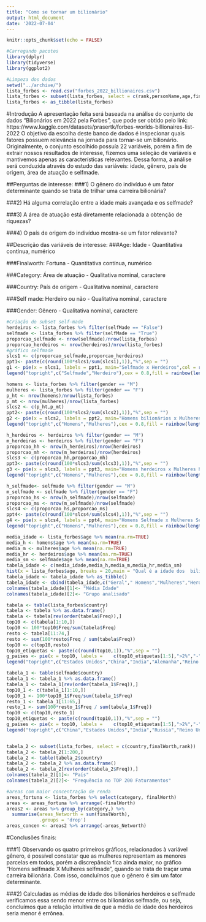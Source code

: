 ---
title: "Como se tornar um bilionário"
output: html_document
date: '2022-07-04'
---

```{r setup, include=FALSE}
knitr::opts_chunk$set(echo = FALSE)
```

```{r}
#Carregando pacotes
library(dplyr)
library(tidyverse)
library(ggplot2)
```

```{r}
#Limpeza dos dados
setwd("../archive/")
lista_forbes <- read.csv("forbes_2022_billionaires.csv")
lista_forbes <- subset(lista_forbes, select = c(rank,personName,age,finalWorth,category,country,selfMade,gender))
lista_forbes <- as_tibble(lista_forbes) 
```
#Introdução
A apresentação feita será baseada na análise do conjunto de dados "Bilionários em 2022 pela Forbes",  que pode ser obtido pelo link: https://www.kaggle.com/datasets/prasertk/forbes-worlds-billionaires-list-2022 
O objetivo da escolha deste banco de dados é inspecionar quais fatores possuem relevância na jornada para tornar-se um bilionário. Originalmente, o conjunto escolhido possuía 22 variáveis, porém a fim de extrair nossos resultados de interesse, fizemos uma seleção de variáveis  e mantivemos apenas as características relevantes. Dessa forma, a análise será conduzida através do estudo das variáveis: idade, gênero, país de origem, área de atuação e selfmade.

##Perguntas de interesse:
###1) O gênero do indivíduo é um fator determinante quando se trata de trilhar uma carreira bilionária?

###2) Há alguma correlação entre a idade mais avançada e os selfmade?
	
###3) A área de atuação está diretamente relacionada a obtenção de riquezas?

###4) O país de origem do indivíduo mostra-se um fator relevante?

##Descrição das variáveis de interesse:
###Age: Idade
	- Quantitativa contínua, numérico

###Finalworth: Fortuna
	- Quantitativa contínua, numérico 

###Category: Área de atuação
	- Qualitativa nominal, caractere

###Country: País de origem 
	- Qualitativa nominal, caractere

###Self made: Herdeiro ou não
	- Qualitativa nominal, caractere

###Gender: Gênero
	- Qualitativa nominal, caractere

```{r}
#Criação do subset self-made
herdeiros <- lista_forbes %>% filter(selfMade == "False")
selfmade <- lista_forbes %>% filter(selfMade == "True")
proporcao_selfmade <- nrow(selfmade)/nrow(lista_forbes)
proporcao_herdeiros <- nrow(herdeiros)/nrow(lista_forbes)
#gráfico selfmade
slcs1 <- c(proporcao_selfmade,proporcao_herdeiros)
ppt1<- paste(c(round(100*slcs1/sum(slcs1),1)),"%",sep = "")
g1 <- pie(x = slcs1, labels = ppt1, main="Selfmade x Herdeiros",col = rainbow(length(slcs1)))
legend("topright",c("Selfmade","Herdeiro"),cex = 0.8,fill = rainbow(length(slcs1)))
``` 

```{r}
homens <- lista_forbes %>% filter(gender == "M")
mulheres <- lista_forbes %>% filter(gender == "F")
p_ht <- nrow(homens)/nrow(lista_forbes)
p_mt <- nrow(mulheres)/nrow(lista_forbes)
slcs2 <- c(p_ht,p_mt)
ppt2<- paste(c(round(100*slcs2/sum(slcs2),1)),"%",sep = "")
g2 <- pie(x = slcs2, labels = ppt2, main="Homens bilionários x Mulheres bilionárias",col = rainbow(length(slcs2)))
legend("topright",c("Homens","Mulheres"),cex = 0.8,fill = rainbow(length(slcs2)))

``` 

```{r}
h_herdeiros <- herdeiros %>% filter(gender == "M")
m_herdeiras <- herdeiros %>% filter(gender == "F")
proporcao_hh <- nrow(h_herdeiros)/nrow(herdeiros)
proporcao_mh <- nrow(m_herdeiras)/nrow(herdeiros)
slcs3 <- c(proporcao_hh,proporcao_mh)
ppt3<- paste(c(round(100*slcs3/sum(slcs3),1)),"%",sep = "")
g3 <- pie(x = slcs3, labels = ppt3, main="Homens herdeiros x Mulheres herdeiras",col = rainbow(length(slcs3)))
legend("topright",c("Homens","Mulheres"),cex = 0.8,fill = rainbow(length(slcs3)))
```

```{r}
h_selfmade<- selfmade %>% filter(gender == "M")
m_selfmade <- selfmade %>% filter(gender == "F")
proporcao_hs <- nrow(h_selfmade)/nrow(selfmade)
proporcao_ms <- nrow(m_selfmade)/nrow(selfmade)
slcs4 <- c(proporcao_hs,proporcao_ms)
ppt4<- paste(c(round(100*slcs4/sum(slcs4),1)),"%",sep = "")
g4 <- pie(x = slcs4, labels = ppt4, main="Homens Selfmade x Mulheres Selfmade",col = rainbow(length(slcs4)))
legend("topright",c("Homens","Mulheres"),cex = 0.8,fill = rainbow(length(slcs4)))

```

```{r}
media_idade <- lista_forbes$age %>% mean(na.rm=TRUE)
media_h <- homens$age %>% mean(na.rm=TRUE)
media_m <- mulheres$age %>% mean(na.rm=TRUE)
media_hr <- herdeiros$age %>% mean(na.rm=TRUE)
media_sm <- selfmade$age %>% mean(na.rm=TRUE)
tabela_idade <- c(media_idade,media_h,media_m,media_hr,media_sm)
hist(x = lista_forbes$age, breaks = 20,main = "Qual é a idade dos  bilionários?",xlab = "Idade",ylab = "Frequência",col = "turquoise")
tabela_idade <- tabela_idade %>% as_tibble()
tabela_idade <- cbind(tabela_idade,c("Geral"," Homens","Mulheres","Herdeiros","Selfmade"))
colnames(tabela_idade)[1]<- "Média Idade"
colnames(tabela_idade)[2]<- "Grupo analisado"
``` 

```{r}
tabela <- table(lista_forbes$country)
tabela <- tabela %>% as.data.frame()
tabela <- tabela[rev(order(tabela$Freq)),]
top10 <- c(tabela[1:10,])
top10 <- 100*top10$Freq/sum(tabela$Freq)
resto <- tabela[11:74,]
resto <- sum(100*resto$Freq / sum(tabela$Freq))
top10 <- c(top10,resto)
top10_etiquetas <- paste(c(round(top10,1)),"%",sep = "")
g_paises <- pie(x = top10, labels =    c(top10_etiquetas[1:5],">2%","-","-","-","-",top10_etiquetas[11]),main="Qual país tem mais  bilionários?",col = rainbow(length(top10)))
legend("topright",c("Estados Unidos","China","India","Alemanha","Reino Unido","Suiça","Hong Kong","Russia","Brasil","Itália","Outros Países"),cex = 0.8,fill = rainbow(length(top10_etiquetas)))

tabela_1 <- table(selfmade$country)
tabela_1 <- tabela_1 %>% as.data.frame()
tabela_1 <- tabela_1[rev(order(tabela_1$Freq)),]
top10_1 <- c(tabela_1[1:10,])
top10_1 <- 100*top10_1$Freq/sum(tabela_1$Freq)
resto_1 <- tabela_1[11:65,]
resto_1 <- sum(100*resto_1$Freq / sum(tabela_1$Freq))
top10 <- c(top10,resto_1)
top10_etiquetas <- paste(c(round(top10,1)),"%",sep = "")
g_paises <- pie(x = top10, labels =    c(top10_etiquetas[1:5],">2%","-","-","-","-",top10_etiquetas[11]),main="Qual país é mais fácil ficar bilionário?",col = rainbow(length(top10)))
legend("topright",c("China","Estados Unidos","India","Russia","Reino Unido","Hong Kong","Suiça","Alemanha","Canada","Australia","Outros Países"),cex = 0.8,fill = rainbow(length(top10_etiquetas)))


tabela_2 <- subset(lista_forbes, select = c(country,finalWorth,rank))
tabela_2 <- tabela_2[1:200,]
tabela_2 <- table(tabela_2$country)
tabela_2 <- tabela_2 %>% as.data.frame()
tabela_2 <- tabela_2[rev(order(tabela_2$Freq)),]
colnames(tabela_2)[1]<- "País"
colnames(tabela_2)[2]<- "Frequência no TOP 200 Faturamentos"

```



```{r}
#areas com maior concentração de renda
areas_fortuna <- lista_forbes %>% select(category, finalWorth) 
areas <- areas_fortuna %>% arrange(-finalWorth)
areas2 <- areas %>% group_by(category,) %>%
  summarise(areas_Networth = sum(finalWorth),
            .groups = 'drop')
areas_concen <- areas2 %>% arrange(-areas_Networth)
```


#Conclusões finais:

###1)
Observando os quatro primeiros gráficos, relacionados à variável gênero, é possível constatar que as mulheres representam as menores parcelas em todos, porém a discrepância fica ainda maior, no gráfico "Homens selfmade X Mulheres selfmade", quando se trata de traçar uma carreira bilionária. Com isso, concluímos que o gênero é sim um fator determinante.

###2)
Calculadas as médias de idade dos bilionários herdeiros e selfmade verificamos essa sendo menor entre os bilionários selfmade, ou seja, concluímos que a relação intuitiva de que a média de idade dos herdeiros seria menor é errônea.






